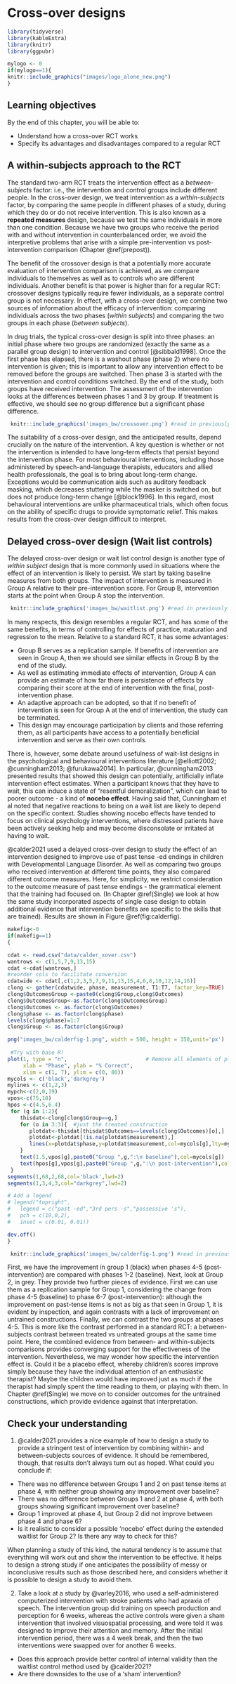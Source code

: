 # Cross-over designs {#crossover}

```r

library(tidyverse)
library(kableExtra)
library(knitr)
library(ggpubr)

```

```r
mylogo <- 0
if(mylogo==1){
knitr::include_graphics("images/logo_alone_new.png")
}
```

## Learning objectives  
By the end of this chapter, you will be able to:

-   Understand how a cross-over RCT works
-   Specify its advantages and disadvantages compared to a regular RCT

## A within-subjects approach to the RCT

The standard two-arm RCT treats the intervention effect as a *between-subjects* factor: i.e., the intervention and control groups include different people.\index{between-subjects} In the cross-over design, we treat intervention as a *within-subjects* factor, by comparing the same people in different phases of a study, during which they do or do not receive intervention.\index{within-subjects comparisons} This is also known as a **repeated measures** design,\index{repeated measures} because we test the same individuals in more than one condition.  Because we have two groups who receive the period with and without intervention in counterbalanced order, we avoid the interpretive problems that arise with a simple pre-intervention vs post-intervention comparison (Chapter \@ref(prepost)).

The benefit of the crossover design\index{cross-over design} is that a potentially more accurate evaluation of intervention comparison is achieved, as we compare individuals to themselves as well as to controls who are different individuals. Another benefit is that power is higher than for a regular RCT: crossover designs typically require fewer individuals, as a separate control group is not necessary. \index{cross-over design!power}\index{power!cross-over design}In effect, with a cross-over design, we combine two sources of information about the efficacy of intervention: comparing individuals across the two phases (*within subjects*) and comparing the two groups in each phase (*between subjects*).

In drug trials, the typical cross-over design is split into three phases: an initial phase where two groups are randomized (exactly the same as a parallel group design) to intervention and control [@sibbald1998]. Once the first phase has elapsed, there is a washout phase (phase 2) where no intervention is given; this is important to allow any intervention effect to be removed before the groups are switched.\index{washout phase} Then phase 3 is started with the intervention and control conditions switched. By the end of the study, both groups have received intervention. The assessment of the intervention looks at the differences between phases 1 and 3 by group. If treatment is effective, we should see no group difference but a significant phase difference.  

```r

 knitr::include_graphics('images_bw/crossover.png') #read in previously created diag

```

The suitability of a cross-over design, and the anticipated results, depend crucially on the nature of the intervention. A key question is whether or not the intervention is intended to have long-term effects that persist beyond the intervention phase. For most behavioural interventions, including those administered by speech-and-language therapists, educators and allied health professionals, the goal is to bring about long-term change. Exceptions would be communication aids such as auditory feedback masking, which decreases stuttering while the masker is switched on, but does not produce long-term change [@block1996]. In this regard, most behavioural interventions are unlike pharmaceutical trials, which often focus on the ability of specific drugs to provide symptomatic relief. This makes results from the cross-over design difficult to interpret.\index{intervention effects!transient vs persistent}

## Delayed cross-over design (Wait list controls)

The delayed cross-over design\index{cross-over design!delayed} or wait list control design\index{wait list control} is another type of *within subject* design that is more commonly used in situations where the effect of an intervention is likely to persist. We start by taking baseline measures from both groups. The impact of intervention is measured in Group A relative to their pre-intervention score. For Group B, intervention starts at the point when Group A stop the intervention.


```r

 knitr::include_graphics('images_bw/waitlist.png') #read in previously created diag

```


In many respects, this design resembles a regular RCT, and has some of the same benefits, in terms of controlling for effects of practice, maturation and regression to the mean. Relative to a standard RCT, it has some advantages:

-   Group B serves as a replication sample. If benefits of intervention are seen in Group A, then we should see similar effects in Group B by the end of the study.  
-   As well as estimating immediate effects of intervention, Group A can provide an estimate of how far there is persistence of effects by comparing their score at the end of intervention with the final, post-intervention phase.  
-   An adaptive approach can be adopted, so that if no benefit of intervention is seen for Group A at the end of intervention, the study can be terminated.  
-   This design may encourage participation by clients and those referring them, as all participants have access to a potentially beneficial intervention and serve as their own controls.

There is, however, some debate around usefulness of wait-list designs in the psychological and behavioural interventions literature [@elliott2002; @cunningham2013; @furukawa2014]. In particular, @cunningham2013 presented results that showed this design can potentially, artificially inflate intervention effect estimates. When a participant knows that they have to wait, this can induce a state of "resentful demoralization", which can lead to poorer outcome - a kind of **nocebo effect**.\index{nocebo effect} Having said that, Cunningham et al noted that negative reactions to being on a wait list are likely to depend on the specific context. Studies showing nocebo effects have tended to focus on clinical psychology interventions, where distressed patients have been actively seeking help and may become disconsolate or irritated at having to wait.

@calder2021 used a delayed cross-over design to study the effect of an intervention designed to improve use of past tense -ed endings in children with Developmental Language Disorder.\index{delayed cross-over design!example} As well as comparing two groups who received intervention at different time points, they also compared different outcome measures. Here, for simplicity, we restrict consideration to the outcome measure of past tense endings - the grammatical element that the training had focused on. (In Chapter \@ref(Single) we look at how the same study incorporated aspects of single case design to obtain additional evidence that intervention benefits are specific to the skills that are trained). Results are shown in Figure \@ref(fig:calderfig).

```r
makefig<-0
if(makefig==1)
{

cdat <- read.csv("data/calder_xover.csv")
wantrows <- c(1,5,7,9,13,15)
cdat <-cdat[wantrows,]
#reorder cols to facilitate conversion
cdatwide <- cdat[,c(1,2,3,5,7,9,11,13,15,4,6,8,10,12,14,16)]
clong <- gather(cdatwide, phase, measurement, T1:T7, factor_key=TRUE)
clong$OutcomesGroup <-paste0(clong$Group,clong$Outcomes)
clong$OutcomesGroup<-as.factor(clong$OutcomesGroup)
clong$Outcomes <- as.factor(clong$Outcomes)
clong$phase <- as.factor(clong$phase)
levels(clong$phase)=1:7
clong$Group <- as.factor(clong$Group)

png("images_bw/calderfig-1.png", width = 500, height = 350,unit='px')
  
 #Try with base R!
plot(1, type = "n",                         # Remove all elements of plot
     xlab = "Phase", ylab = "% Correct",
     xlim = c(1, 7), ylim = c(0, 80))
mycols <- c('black','darkgrey')
mylines <- c(1,2,3)
mypch<-c(2,0,19)
vpos<-c(75,10)
hpos <-c(4.5,6.4)
 for (g in 1:2){
    thisdat<-clong[clong$Group==g,]
    for (o in 3:3){  #just the treated construction 
       plotdat<-thisdat[thisdat$Outcomes==levels(clong$Outcomes)[o],]
       plotdat<-plotdat[!is.na(plotdat$measurement),]
       lines(x=plotdat$phase,y=plotdat$measurement,col=mycols[g],lty=mylines[o],type='b',pch=mypch[o])
    }
    text(1.5,vpos[g],paste0("Group ",g,":\n baseline"),col=mycols[g])
    text(hpos[g],vpos[g],paste0("Group ",g,":\n post-intervention"),col=mycols[g])
 }
segments(1,68,2,68,col='black',lwd=2)
segments(1,3,4,3,col="darkgrey",lwd=2)

# Add a legend
# legend("topright", 
#   legend = c("past -ed","3rd pers -s","possessive 's"), 
#   pch = c(19,0,2), 
#   inset = c(0.01, 0.01))

dev.off()
}
```

```r

 knitr::include_graphics('images_bw/calderfig-1.png') #read in previously created diag

```

First, we have the improvement in group 1 (black) when phases 4-5 (post-intervention) are compared with phases 1-2 (baseline). Next, look at Group 2, in grey. They provide two further pieces of evidence. First we can use them as a replication sample for Group 1, considering the change from phase 4-5 (baseline) to phase 6-7 (post-intervention): although the improvement on past-tense items is not as big as that seen in Group 1, it is evident by inspection, and again contrasts with a lack of improvement on untrained constructions. Finally, we can contrast the two groups at phases 4-5. This is more like the contrast performed in a standard RCT: a between-subjects contrast between treated vs untreated groups at the same time point. Here, the combined evidence from between- and within-subjects comparisons provides converging support for the effectiveness of the intervention. Nevertheless, we may wonder how specific the intervention effect is. Could it be a placebo effect, whereby children's scores improve simply because they have the individual attention of an enthusiastic therapist? Maybe the children would have improved just as much if the therapist had simply spent the time reading to them, or playing with them. In Chapter \@ref(Single) we move on to consider outcomes for the untrained constructions, which provide evidence against that interpretation.

## Check your understanding

1.  @calder2021 provides a nice example of how to design a study to provide a stringent test of intervention by combining within- and between-subjects sources of evidence. It should be remembered, though, that results don't always turn out as hoped. What could you conclude if:

-   There was no difference between Groups 1 and 2 on past tense items at phase 4, with neither group showing any improvement over baseline?  
-   There was no difference between Groups 1 and 2 at phase 4, with both groups showing significant improvement over baseline?  
-   Group 1 improved at phase 4, but Group 2 did not improve between phase 4 and phase 6?  
-   Is it realistic to consider a possible 'nocebo' effect during the extended waitlist for Group 2? Is there any way to check for this?

When planning a study of this kind, the natural tendency is to assume that everything will work out and show the intervention to be effective. It helps to design a strong study if one anticipates the possibility of messy or inconclusive results such as those described here, and considers whether it is possible to design a study to avoid them.

2.  Take a look at a study by @varley2016, who used a self-administered computerized intervention with stroke patients who had apraxia of speech. The intervention group did training on speech production and perception for 6 weeks, whereas the active controls were given a sham intervention that involved visuospatial processing, and were told it was designed to improve their attention and memory. After the initial intervention period, there was a 4 week break, and then the two interventions were swapped over for another 6 weeks.

-   Does this approach provide better control of internal validity than the waitlist control method used by @calder2021?
-   Are there downsides to the use of a 'sham' intervention?\index{sham intervention}
